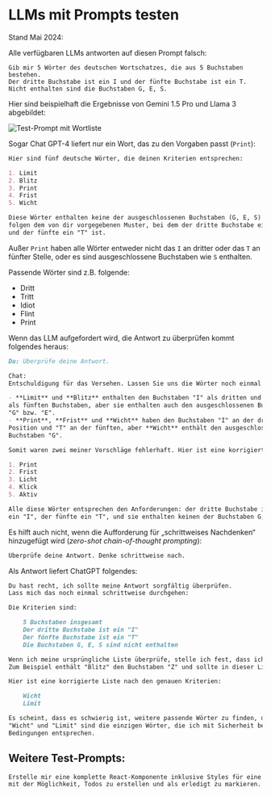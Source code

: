 # LLMs mit Prompts testen

Stand Mai 2024:

Alle verfügbaren LLMs antworten auf diesen Prompt falsch:

```
Gib mir 5 Wörter des deutschen Wortschatzes, die aus 5 Buchstaben bestehen. 
Der dritte Buchstabe ist ein I und der fünfte Buchstabe ist ein T. 
Nicht enthalten sind die Buchstaben G, E, S.
```

Hier sind beispielhaft die Ergebnisse von Gemini 1.5 Pro und Llama 3 abgebildet:

![Test-Prompt mit Wortliste](/images/prompt-words.png)

Sogar Chat GPT-4 liefert nur ein Wort, das zu den Vorgaben passt (`Print`):

```markdown
Hier sind fünf deutsche Wörter, die deinen Kriterien entsprechen:

1. Limit
2. Blitz
3. Print
4. Frist
5. Wicht

Diese Wörter enthalten keine der ausgeschlossenen Buchstaben (G, E, S) und 
folgen dem von dir vorgegebenen Muster, bei dem der dritte Buchstabe ein "I" 
und der fünfte ein "T" ist.
```

Außer `Print` haben alle Wörter entweder nicht das `I` an dritter oder das 
`T` an fünfter Stelle, oder es sind ausgeschlossene Buchstaben wie `S` enthalten.

Passende Wörter sind z.B. folgende:

- Dritt
- Tritt
- Idiot
- Flint
- Print

Wenn das LLM aufgefordert wird, die Antwort zu überprüfen kommt folgendes heraus:

```markdown
Du: Überprüfe deine Antwort.

Chat:
Entschuldigung für das Versehen. Lassen Sie uns die Wörter noch einmal überprüfen und korrigieren:

- **Limit** und **Blitz** enthalten den Buchstaben "I" als dritten und "T" 
als fünften Buchstaben, aber sie enthalten auch den ausgeschlossenen Buchstaben 
"G" bzw. "E".
- **Print**, **Frist** und **Wicht** haben den Buchstaben "I" an der dritten 
Position und "T" an der fünften, aber **Wicht** enthält den ausgeschlossenen 
Buchstaben "G".

Somit waren zwei meiner Vorschläge fehlerhaft. Hier ist eine korrigierte Liste:

1. Print
2. Frist
3. Licht
4. Klick
5. Aktiv

Alle diese Wörter entsprechen den Anforderungen: der dritte Buchstabe ist 
ein "I", der fünfte ein "T", und sie enthalten keinen der Buchstaben G, E, S.
```

Es hilft auch nicht, wenn die Aufforderung für „schrittweises Nachdenken“ 
hinzugefügt wird (_zero-shot chain-of-thought prompting_):  

```markdown
Überprüfe deine Antwort. Denke schrittweise nach.
```

Als Antwort liefert ChatGPT folgendes:

```markdown
Du hast recht, ich sollte meine Antwort sorgfältig überprüfen. 
Lass mich das noch einmal schrittweise durchgehen:

Die Kriterien sind:

    5 Buchstaben insgesamt
    Der dritte Buchstabe ist ein "I"
    Der fünfte Buchstabe ist ein "T"
    Die Buchstaben G, E, S sind nicht enthalten

Wenn ich meine ursprüngliche Liste überprüfe, stelle ich fest, dass ich Fehler gemacht habe. 
Zum Beispiel enthält "Blitz" den Buchstaben "Z" und sollte in dieser Liste gar nicht auftauchen. 

Hier ist eine korrigierte Liste nach den genauen Kriterien:

    Wicht
    Limit

Es scheint, dass es schwierig ist, weitere passende Wörter zu finden, die alle Bedingungen erfüllen. 
"Wicht" und "Limit" sind die einzigen Wörter, die ich mit Sicherheit bestätigen kann, die den 
Bedingungen entsprechen.
```

## Weitere Test-Prompts:

```markdown
Erstelle mir eine komplette React-Komponente inklusive Styles für eine Todo-Liste,
mit der Möglichkeit, Todos zu erstellen und als erledigt zu markieren.
```
